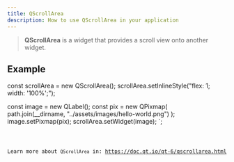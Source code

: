 ```yaml
---
title: QScrollArea
description: How to use QScrollArea in your application
---
```



> **QScrollArea** is a widget that provides a scroll view onto another widget.

## Example


const scrollArea = new QScrollArea();
scrollArea.setInlineStyle("flex: 1; width: '100%';");

const image = new QLabel();
const pix = new QPixmap(
    path.join(__dirname, "../assets/images/hello-world.png")
);
image.setPixmap(pix);
scrollArea.setWidget(image);
`;

<Code code={qScrollAreaExample} title='example_scrollArea.ts' lang='ts' />

Learn more about `QScrollArea` in: https://doc.qt.io/qt-6/qscrollarea.html